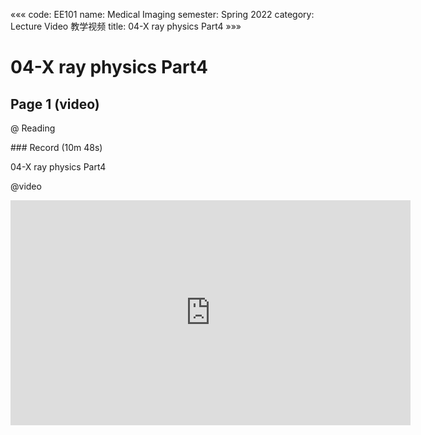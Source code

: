 «««
code: EE101
name: Medical Imaging
semester: Spring 2022
category: Lecture Video 教学视频
title: 04-X ray physics Part4
»»»

# 04-X ray physics Part4

## Page 1 (video)

@ Reading

<div class="markdown-body">
### Record (10m 48s)

04-X ray physics Part4
</div>

@video

<iframe src="https://sbbrisk.com/e/aqchti35lsbn.html" frameborder=0 marginwidth=0 marginheight=0 scrolling=no width=640 height=360 allowfullscreen></iframe>
